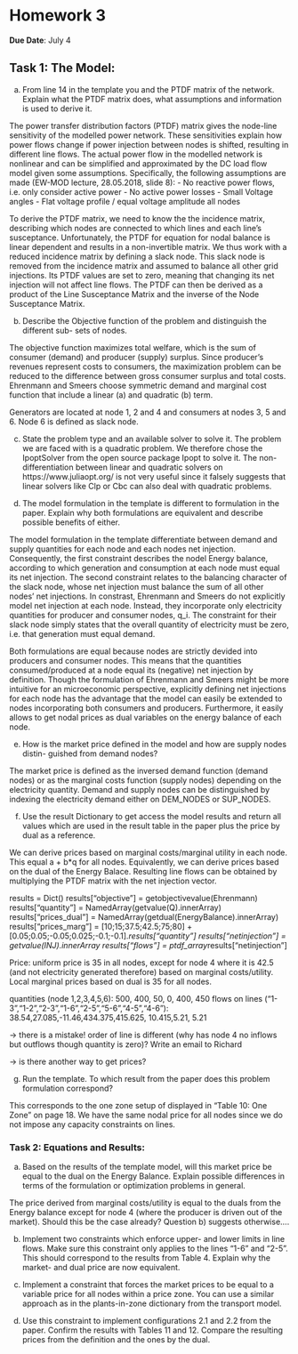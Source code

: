 # Homework 3

**Due Date**: July 4

## Task 1: The Model:

a) From line 14 in the template you and the PTDF matrix of the network. Explain
what the PTDF matrix does, what assumptions and information is used to derive
it.

The power transfer distribution factors (PTDF) matrix gives the node-line sensitivity of the modelled power network. These sensitivities explain how power flows change if power injection between nodes is shifted, resulting in different line flows. The actual power flow in the modelled network is nonlinear and can be simplified and approximated by the DC load flow model given some assumptions.
Specifically, the following assumptions are made (EW-MOD lecture, 28.05.2018, slide 8):
 - No reactive power flows, i.e. only consider active power
 - No active power losses
 - Small Voltage angles
 - Flat voltage profile / equal voltage amplitude all nodes

To derive the PTDF matrix, we need to know the the incidence matrix, describing which nodes are connected to which lines and each line's susceptance. Unfortunately, the PTDF for equation for nodal balance is linear dependent and results in a non-invertible matrix. We thus work with a reduced incidence matrix by defining a slack node. This slack node is removed from the incidence matrix and assumed to balance all other grid injections. Its PTDF values are set to zero, meaning that changing its net injection will not affect line flows. The PTDF can then be derived as a product of the Line Susceptance Matrix and the inverse of the Node Susceptance Matrix.

b) Describe the Objective function of the problem and distinguish the different sub-
sets of nodes.

The objective function maximizes total welfare, which is the sum of consumer (demand) and producer (supply) surplus. Since producer's revenues represent costs to consumers, the maximization problem can be reduced to the difference between gross consumer surplus and total costs.  
Ehrenmann and Smeers choose symmetric demand and marginal cost function that include a linear (a) and quadratic (b) term.

Generators are located at node 1, 2 and 4 and consumers at nodes 3, 5 and 6. Node 6 is defined as slack node.

c) State the problem type and an available solver to solve it.
The problem we are faced with is a quadratic problem. We therefore chose the IpoptSolver from the open source package Ipopt to solve it. The non-differentiation between linear and quadratic solvers on https://www.juliaopt.org/ is not very useful since it falsely suggests that linear solvers like Clp or Cbc can also deal with quadratic problems.

d) The model formulation in the template is different to formulation in the paper.
Explain why both formulations are equivalent and describe possible benefits of either.

The model formulation in the template differentiate between demand and supply quantities for each node and each nodes net injection. Consequently, the first constraint describes the nodel Energy balance, according to which generation and consumption at each node must equal its net injection. The second constraint relates to the balancing character of the slack node, whose net injection must balance the sum of all other nodes' net injections. In constrast, Ehrenmann and Smeers do not explicitly model net injection at each node. Instead, they incorporate only electricity quantities for producer and consumer nodes, q_i. The constraint for their slack node simply states that the overall quantity of electricity must be zero, i.e. that generation must equal demand.

Both formulations are equal because nodes are strictly devided into producers and consumer nodes. This means that the quantities consumed/produced at a node equal its (negative) net injection by definition. Though the formulation of Ehrenmann and Smeers might be more intuitive for an microeconomic perspective, explicitly defining net injections for each node has the advantage that the model can easily be extended to nodes incorporating both consumers and producers. Furthermore, it easily allows to get nodal prices as dual variables on the energy balance of each node.

e) How is the market price defined in the model and how are supply nodes distin-
guished from demand nodes?

The market price is defined as the inversed demand function (demand nodes) or as the marginal costs function (supply nodes) depending on the electricity quantity. Demand and supply nodes can be distinguished by indexing the electricity demand either on DEM_NODES or SUP_NODES.

f) Use the result Dictionary to get access the model results and return all values which
are used in the result table in the paper plus the price by dual as a reference.

We can derive prices based on marginal costs/marginal utility in each node. This equal a + b*q for all nodes. Equivalently, we can derive prices based on the dual of the Energy Balace. Resulting line flows can be obtained by multiplying the PTDF matrix with the net injection vector.

results = Dict()
results["objective"]    = getobjectivevalue(Ehrenmann)
results["quantity"]     = NamedArray(getvalue(Q).innerArray)
results["prices_dual"]  = NamedArray(getdual(EnergyBalance).innerArray)
results["prices_marg"] = [10;15;37.5;42.5;75;80] +
                         [0.05;0.05;-0.05;0.025;-0.1;-0.1].*results["quantity"]
results["netinjection"] = getvalue(INJ).innerArray
results["flows"]        = ptdf_array*results["netinjection"]


Price: uniform price is 35 in all nodes, except for node 4 where it is 42.5 (and not electricity generated therefore) based on marginal costs/utility. Local marginal prices based on dual is 35 for all nodes.


quantities (node 1,2,3,4,5,6): 500, 400, 50, 0, 400, 450
flows on lines ("1-3","1-2","2-3","1-6","2-5","5-6","4-5","4-6"):
38.54,27.085,-11.46,434.375,415.625, 10.415,5.21,  5.21

-> there is a mistake! order of line is different (why has node 4 no inflows but outflows though quantity is zero)? Write an email to Richard

-> is there another way to get prices?

g) Run the template. To which result from the paper does this problem formulation
correspond?

This corresponds to the one zone setup of displayed in "Table 10: One Zone" on page 18. We have the same nodal price for all nodes since we do not impose any capacity constraints on lines.

### Task 2: Equations and Results:
a) Based on the results of the template model, will this market price be equal to
the dual on the Energy Balance. Explain possible differences in terms of the
formulation or optimization problems in general.

The price derived from marginal costs/utility is equal to the duals from the Energy balance except for node 4 (where the producer is driven out of the market).
Should this be the case already? Question b) suggests otherwise....

b) Implement two constraints which enforce upper- and lower limits in line flows.
Make sure this constraint only applies to the lines "1-6" and "2-5". This should
correspond to the results from Table 4. Explain why the market- and dual price
are now equivalent.


c) Implement a constraint that forces the market prices to be equal to a variable
price for all nodes within a price zone. You can use a similar approach as in the
plants-in-zone dictionary from the transport model.


d) Use this constraint to implement configurations 2.1 and 2.2 from the paper. Confirm the results with Tables 11 and 12. Compare the resulting prices from the
definition and the ones by the dual.
